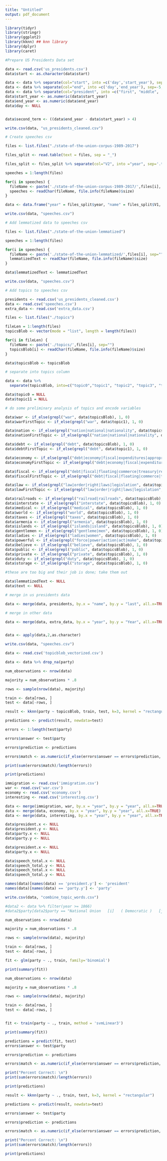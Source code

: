 ```yaml
---
title: "Untitled"
output: pdf_document
---
```


```r
library(tidyr)
library(stringr)
library(ggplot2)
library(kknn) ## knn library
library(dplyr)
library(caret)
```


```r

#Prepare US Presidents Data set

data <- read.csv('us_presidents.csv')
data$start <- as.character(data$start)

data <- data %>% separate(col="start", into =c('day','start_year'), sep=-5, extra = 'drop', remove = FALSE)
data <- data %>% separate(col="end", into =c('day','end_year'), sep=-5, extra = 'drop', remove = FALSE)
data <- data %>% separate(col="president", into =c("first", "middle", 'middle2', 'last'), sep=" ", extra = 'drop', remove = FALSE, fill="left")
data$start_year <- as.numeric(data$start_year)
data$end_year <- as.numeric(data$end_year)
data$day <- NULL


data$second_term <- ((data$end_year - data$start_year) > 4)

write.csv(data, "us_presidents_cleaned.csv")

```


```r

# Create speeches csv

files <- list.files("./state-of-the-union-corpus-1989-2017")

files_split <- read.table(text = files, sep = "_")

files_split <- files_split %>% separate(col="V2", into ="year", sep='.txt', extra = 'drop', remove = TRUE)

speeches = 1:length(files)

for(i in speeches) {
  fileName <- paste('./state-of-the-union-corpus-1989-2017/',files[i], sep="")
  speeches <- readChar(fileName, file.info(fileName)$size)
}

data <- data.frame("year" = files_split$year, "name" = files_split$V1, "text" = speeches)

write.csv(data, "speeches.csv")

```

```r

# Add lemmatized data to speeches csv

files <- list.files("./state-of-the-union-lemmatized")

speeches = 1:length(files)

for(i in speeches) {
  fileName <- paste('./state-of-the-union-lemmatized/',files[i], sep="")
  lemmatizedText <- readChar(fileName, file.info(fileName)$size)
}

data$lemmatizedText <- lemmatizedText

write.csv(data, "speeches.csv")

```

```r

# Add topics to speeches csv

presidents <- read.csv('us_presidents_cleaned.csv')
data <- read.csv('speeches.csv')
extra_data <- read.csv('extra_data.csv')

files <- list.files("./topics")

fileLen = 1:length(files)
topicsBlob <- vector(mode = "list", length = length(files))

for(i in fileLen) {
  fileName <- paste('./topics/',files[i], sep="")
  topicsBlob[i] <- readChar(fileName, file.info(fileName)$size)
}

data$topicsBlob <- topicsBlob

# separate into topics column

data <- data %>%
  separate(topicsBlob, into=c("topic0","topic1", "topic2", "topic3", "topic4", "topic5", "topic6", "topic7", "topic8", "topic9", "topic10", "topic11"), sep="\n", extra="warn", remove=FALSE)

data$topic0 = NULL
data$topic11 = NULL

# do some preliminary analysis of topics and encode variables

data$war <- if_else(grepl("war", data$topicsBlob), 1, 0)
data$warFirstTopic <- if_else(grepl("war", data$topic1), 1, 0)

data$nation <- if_else(grepl("nation|national|nationality", data$topicsBlob), 1, 0)
data$nationFirstTopic <- if_else(grepl("nation|national|nationality", data$topic1), 1, 0)

data$debt <- if_else(grepl("debt", data$topicsBlob), 1, 0)
data$debtFirstTopic <- if_else(grepl("debt", data$topic1), 1, 0)

data$economy <- if_else(grepl("debt|economy|fiscal|expenditures|appropriations|commerce|market|produce", data$topicsBlob), 1, 0)
data$economyFirstTopic <- if_else(grepl("debt|economy|fiscal|expenditures|appropriations|commerce|market|produce", data$topic1), 1, 0)

data$fiscal <- if_else(grepl("debt|fiscal|floating|commerce|treasury|receipts|money|loan|budget|taxes", data$topicsBlob), 1, 0)
data$fiscalFirstTopic <- if_else(grepl("debt|fiscal|floating|commerce|treasury|receipts|money|loan|budget|taxes", data$topic1), 1, 0)

data$law <- if_else(grepl("law|order|right|laws|legislation", data$topicsBlob), 1, 0)
data$lawFirstTopic <- if_else(grepl("law|order|right|laws|legislation", data$topic1), 1, 0)

data$railroads <- if_else(grepl("railroad|railroads", data$topicsBlob), 1, 0)
data$interstate <- if_else(grepl("interstate", data$topicsBlob), 1, 0)
data$medical <- if_else(grepl("medical", data$topicsBlob), 1, 0)
data$world <- if_else(grepl("world", data$topicsBlob), 1, 0)
data$taxes <- if_else(grepl("taxes", data$topicsBlob), 1, 0)
data$armenia <- if_else(grepl("armenia", data$topicsBlob), 1, 0)
data$islands <- if_else(grepl("islands|island", data$topicsBlob), 1, 0)
data$gentlemen <- if_else(grepl("gentleme|men", data$topicsBlob), 1, 0)
data$ladies <- if_else(grepl("ladies|women", data$topicsBlob), 1, 0)
data$powerful <- if_else(grepl("force|power|action|act|make", data$topicsBlob), 1, 0)
data$believe <- if_else(grepl("believe", data$topicsBlob), 1, 0)
data$public <- if_else(grepl("public", data$topicsBlob), 1, 0)
data$private <- if_else(grepl("private", data$topicsBlob), 1, 0)
data$duty <- if_else(grepl("duty", data$topicsBlob), 1, 0)
data$storage <- if_else(grepl("storage", data$topicsBlob), 1, 0)

#these are too big and their job is done; take them out

data$lemmatizedText <- NULL
data$text <- NULL

# merge in us presidents data

data <- merge(data, presidents, by.x = "name", by.y = "last", all.x=TRUE)

# merge in other data

data <- merge(data, extra_data, by.x = "year", by.y = "Year", all.x=TRUE)


data <- apply(data,2,as.character)

write.csv(data, "speeches.csv")

```

```r

data <- read.csv('topicblob_vectorized.csv')

data <- data %>% drop_na(party)

num_observations <- nrow(data)

majority = num_observations * .8

rows <- sample(nrow(data), majority)

train <- data[rows, ]
test <- data[-rows, ]

result <- kknn(party ~ topicsBlob, train, test, k=3, kernel = "rectangular")

predictions <- predict(result, newdata=test)

errors <- 1:length(test$party)

errors$answer <- test$party

errors$prediction <- predictions

errors$match <- as.numeric(if_else(errors$answer == errors$prediction, 1, 0))

print(sum(errors$match)/length(errors))

print(predictions)

```

```r

immigration <- read.csv('immigration.csv')
war <- read.csv('war.csv')
economy <- read.csv('economy.csv')
interesting <- read.csv('interesting.csv')

data <- merge(immigration, war, by.x = "year", by.y = "year", all.x=TRUE)
data <- merge(data, economy, by.x = "year", by.y = "year", all.x=TRUE)
data <- merge(data, interesting, by.x = "year", by.y = "year", all.x=TRUE)

data$president.x <- NULL
data$president.y <- NULL
data$party.x <- NULL
data$party.y <- NULL

data$president.x <- NULL
data$party.x <- NULL

data$speech_total.x <- NULL
data$speech_total.y <- NULL
data$speech_total.x <- NULL
data$speech_total.y <- NULL

names(data)[names(data) == 'president.y'] <- 'president'
names(data)[names(data) == 'party.y'] <- 'party'

write.csv(data, "combine_topic_words.csv")

```

```r

#data2 <- data %>% filter(year >= 1866)
#data2$party[data2$party == "National Union   [i]   ( Democratic )   [j]"] <- "Democratic"

num_observations <- nrow(data)

majority = num_observations * .8

rows <- sample(nrow(data), majority)

train <- data[rows, ]
test <- data[-rows, ]

fit <- glm(party ~ ., train, family='binomial')

print(summary(fit)) 

```


```r

num_observations <- nrow(data)

majority = num_observations * .8

rows <- sample(nrow(data), majority)

train <- data[rows, ]
test <- data[-rows, ]


fit <- train(party ~ ., train, method = 'svmLinear3')

print(summary(fit)) 

predictions = predict(fit, test)
errors$answer <- test$party

errors$prediction <- predictions

errors$match <- as.numeric(if_else(errors$answer == errors$prediction, 1, 0))

print("Percent Correct: \n")
print(sum(errors$match)/length(errors))

print(predictions)

```

```r

result <- kknn(party ~ ., train, test, k=3, kernel = "rectangular")

predictions <- predict(result, newdata=test)

errors$answer <- test$party

errors$prediction <- predictions

errors$match <- as.numeric(if_else(errors$answer == errors$prediction, 1, 0))

print("Percent Correct: \n")
print(sum(errors$match)/length(errors))

print(predictions)

```